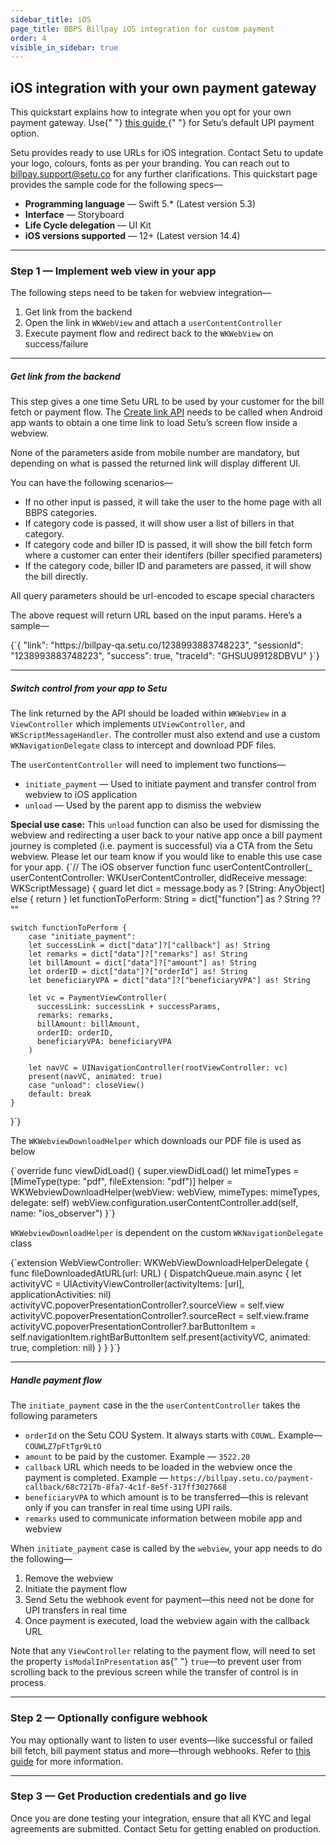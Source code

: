 ```yaml
---
sidebar_title: iOS
page_title: BBPS Billpay iOS integration for custom payment
order: 4
visible_in_sidebar: true
---
```


## iOS integration with your own payment gateway

<Callout type="tip">
  This quickstart explains how to integrate when you opt for your own payment
  gateway. Use{" "}
  <a href="/payments/billpay/quickstart/iOS" target="_blank">
    this guide
  </a>{" "}
  for Setu’s default UPI payment option.
</Callout>

<br />

Setu provides ready to use URLs for iOS integration. Contact Setu to update your logo, colours, fonts as per your branding. You can reach out to <a href="">billpay.support@setu.co</a> for any further clarifications. This quickstart page provides the sample code for the following specs—

- **Programming language** — Swift 5.\* (Latest version 5.3)
- **Interface** — Storyboard
- **Life Cycle delegation** — UI Kit
- **iOS versions supported** — 12+ (Latest version 14.4)

<hr class="primary" />

### Step 1 — Implement web view in your app

The following steps need to be taken for webview integration—

1. Get link from the backend
2. Open the link in `WKWebView` and attach a `userContentController`
3. Execute payment flow and redirect back to the `WKWebView` on success/failure

<hr class="tertiary" />

##### Get link from the backend

This step gives a one time Setu URL to be used by your customer for the bill fetch or payment flow. The <a href="/payments/billpay/api-reference/white-label#/category~Link_Generation/operation~EtherealLinkRequest" target="_blank">Create link API</a> needs to be called when Android app wants to obtain a one time link to load Setu’s screen flow inside a webview.

<Callout type="tip">
  None of the parameters aside from mobile number are mandatory, but depending
  on what is passed the returned link will display different UI.
</Callout>

<br />

You can have the following scenarios—

- If no other input is passed, it will take the user to the home page with all BBPS categories.
- If category code is passed, it will show user a list of billers in that category.
- If category code and biller ID is passed, it will show the bill fetch form where a customer can enter their identifers (biller specified parameters)
- If the category code, biller ID and parameters are passed, it will show the bill directly.

<Callout type="warning">
  All query parameters should be url-encoded to escape special characters
</Callout>

The above request will return URL based on the input params. Here’s a sample—

<CodeBlockWithCopy language="json">
  {`{
  "link": "https://billpay-qa.setu.co/1238993883748223",
  "sessionId": "1238993883748223",
  "success": true,
  "traceId": "GHSUU99128DBVU"
}`}
</CodeBlockWithCopy>

<hr class="tertiary" />

##### Switch control from your app to Setu

The link returned by the API should be loaded within `WKWebView` in a `ViewController` which implements `UIViewController`, and `WKScriptMessageHandler`. The controller must also extend and use a custom `WKNavigationDelegate` class to intercept and download PDF files.

The `userContentController` will need to implement two functions—

- `initiate_payment` — Used to initiate payment and transfer control from webview to iOS application
- `unload` — Used by the parent app to dismiss the webview

<Callout type="tip">
    <b>Special use case:</b> This <code>unload</code> function can also be used for dismissing the webview and redirecting a user back to your native app once a bill payment journey is completed (i.e. payment is successful) via a CTA from the Setu webview. Please let our team know if you would like to enable this use case for your app.
</Callout>

<CodeBlockWithCopy language="bash">
{`// The iOS observer function
func userContentController(_ userContentController: WKUserContentController, didReceive message: WKScriptMessage) {
    guard let dict = message.body as ? [String: AnyObject]
    else {
        return
    }
    let functionToPerform: String = dict["function"] as ? String ?? ""
    
    switch functionToPerform {
        case "initiate_payment":
        let successLink = dict["data"]?["callback"] as! String
        let remarks = dict["data"]?["remarks"] as! String
        let billAmount = dict["data"]?["amount"] as! String
        let orderID = dict["data"]?["orderId"] as! String
        let beneficiaryVPA = dict["data"]?["beneficiaryVPA"] as! String
        
        let vc = PaymentViewController(
          successLink: successLink + successParams,
          remarks: remarks,
          billAmount: billAmount,
          orderID: orderID,
          beneficiaryVPA: beneficiaryVPA
        )
        
        let navVC = UINavigationController(rootViewController: vc)
        present(navVC, animated: true)
        case "unload": closeView()
        default: break
    }
}`}

</CodeBlockWithCopy>

The `WKWebviewDownloadHelper` which downloads our PDF file is used as below

<CodeBlockWithCopy language="bash">
  {`override func viewDidLoad() {
  super.viewDidLoad()
  let mimeTypes = [MimeType(type: "pdf", fileExtension: "pdf")]
  helper = WKWebviewDownloadHelper(webView: webView, mimeTypes: mimeTypes, delegate: self)
  webView.configuration.userContentController.add(self, name: "ios_observer")
}`}
</CodeBlockWithCopy>

`WKWebviewDownloadHelper` is dependent on the custom `WKNavigationDelegate` class

<CodeBlockWithCopy language="bash">
  {`extension WebViewController: WKWebViewDownloadHelperDelegate {
  func fileDownloadedAtURL(url: URL) {
    DispatchQueue.main.async {
      let activityVC = UIActivityViewController(activityItems: [url], applicationActivities: nil)
      activityVC.popoverPresentationController?.sourceView = self.view
      activityVC.popoverPresentationController?.sourceRect = self.view.frame
      activityVC.popoverPresentationController?.barButtonItem = self.navigationItem.rightBarButtonItem
      self.present(activityVC, animated: true, completion: nil)
    }
  }
}`}
</CodeBlockWithCopy>

<hr class="tertiary" />

##### Handle payment flow

The `initiate_payment` case in the the `userContentController` takes the following parameters

- `orderId` on the Setu COU System. It always starts with `COUWL`. Example— `COUWLZ7pFtTgr9LtO`
- `amount` to be paid by the customer. Example — `3522.20`
- `callback` URL which needs to be loaded in the webview once the payment is completed. Example — `https://billpay.setu.co/payment-callback/68c7217b-8fa7-4c1f-8e5f-317ff3027668`
- `beneficiaryVPA` to which amount is to be transferred—this is relevant only if you can transfer in real time using UPI rails.
- `remarks` used to communicate information between mobile app and webview

When `initiate_payment` case is called by the `webview`, your app needs to do the following—

1. Remove the webview
2. Initiate the payment flow
3. Send Setu the webhook event for payment—this need not be done for UPI transfers in real time
4. Once payment is executed, load the webview again with the callback URL

<Callout type="warning">
  Note that any <code>ViewController</code> relating to the payment flow, will
  need to set the property <code>isModalInPresentation</code> as{" "}
  <code>true</code>—to prevent user from scrolling back to the previous screen
  while the transfer of control is in process.
</Callout>

<hr class="primary" />

### Step 2 — Optionally configure webhook

You may optionally want to listen to user events—like successful or failed bill fetch, bill payment status and more—through webhooks. Refer to <a href="/payments/billpay/user-events" target="_blank">this guide</a> for more information.

<hr class="primary" />

### Step 3 — Get Production credentials and go live

Once you are done testing your integration, ensure that all KYC and legal agreements are submitted. Contact Setu for getting enabled on production.

<WasPageHelpful />

